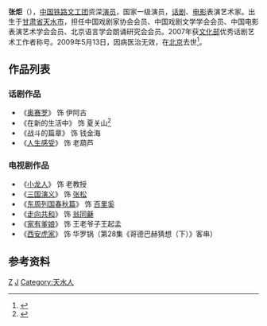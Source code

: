 '''张炬'''（{{bd|1935年||2009年|5月13日|catIdx=Z}}），[[中国|中国]][[中国铁路文工团|铁路文工团]]资深[[演员|演员]]，国家一级演员，[[话剧|话剧]]、[[电影|电影]]表演艺术家。出生于[[甘肃省|甘肃省]][[天水市|天水市]]，担任中国戏剧家协会会员、中国戏剧文学学会会员、中国电影表演艺术学会会员、北京语言学会朗诵研究会会员。2007年获[[中华人民共和国文化部|文化部]]优秀话剧艺术工作者称号。2009年5月13日，因病医治无效，在[[北京|北京]]去世<ref>{{cite news|url=https://yule.sohu.com/20090515/n263971612.shtml|title=《家有爹娘》老爷子张炬因病在京去世 享年74岁|work=[[北京娱乐信报|北京娱乐信报]]|date=2009-05-15|accessdate=2020-11-19|archive-date=2020-11-27|archive-url=https://web.archive.org/web/20201127152706/https://yule.sohu.com/20090515/n263971612.shtml}}</ref>。

==作品列表==
===话剧作品===
*《[[奥赛罗|奥赛罗]]》 饰 伊阿古
*《在新的生活中》 饰 夏关山<ref>{{cite journal|author=杨韬|title=突破本色，创造另一个活人的生活——记中国铁路话剧团演员张炬|journal=戏剧报|year=1983|issue=05|publisher=[[中国戏剧协会|中国戏剧协会]]|issn=1001-8018|pages=28-31}}</ref>
*《战斗的篇章》 饰 钱金海
*《[[人生感受|人生感受]]》 饰 老葫芦

===电视剧作品===
*《[[小龙人|小龙人]]》 饰 老教授
*《[[三国演义_(电视剧)|三国演义]]》 饰 [[张松|张松]]
*《[[东周列国春秋篇|东周列国春秋篇]]》 饰 [[百里奚|百里奚]]
*《[[走向共和|走向共和]]》 饰 [[翁同龢|翁同龢]]
*《[[家有爹娘|家有爹娘]]》 饰 王老爷子王起孟
*《[[西安虎家|西安虎家]]》 饰 华罗锅（第28集《哥德巴赫猜想（下）》客串）

== 参考资料 ==
{{reflist}}

[[Category:中国电视男演员|Z]]
[[Category:张姓|J]]
[[Category:天水人|Category:天水人]]